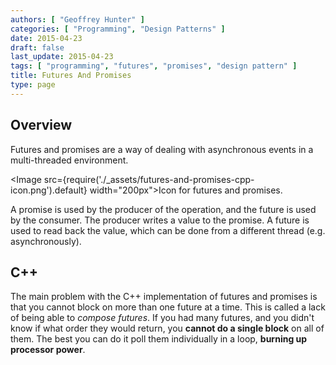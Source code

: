 ```yaml
---
authors: [ "Geoffrey Hunter" ]
categories: [ "Programming", "Design Patterns" ]
date: 2015-04-23
draft: false
last_update: 2015-04-23
tags: [ "programming", "futures", "promises", "design pattern" ]
title: Futures And Promises
type: page
---
```


## Overview

Futures and promises are a way of dealing with asynchronous events in a multi-threaded environment.

<Image src={require('./_assets/futures-and-promises-cpp-icon.png').default} width="200px">Icon for futures and promises.</Image>

A promise is used by the producer of the operation, and the future is used by the consumer. The producer writes a value to the promise. A future is used to read back the value, which can be done from a different thread (e.g. asynchronously).

## C++

The main problem with the C++ implementation of futures and promises is that you cannot block on more than one future at a time. This is called a lack of being able to _compose futures_. If you had many futures, and you didn't know if what order they would return, you **cannot do a single block** on all of them. The best you can do it poll them individually in a loop, **burning up processor power**.

